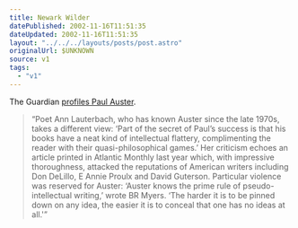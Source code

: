 ```yaml
---
title: Newark Wilder
datePublished: 2002-11-16T11:51:35
dateUpdated: 2002-11-16T11:51:35
layout: "../../../layouts/posts/post.astro"
originalUrl: $UNKNOWN
source: v1
tags:
  - "v1"
---
```


The Guardian [profiles Paul Auster][1].

> &#8220;Poet Ann Lauterbach, who has known Auster since the late 1970s, takes a different view: &#8216;Part of the secret of Paul&#8217;s success is that his books have a neat kind of intellectual flattery, complimenting the reader with their quasi-philosophical games.&#8217; Her criticism echoes an article printed in Atlantic Monthly last year which, with impressive thoroughness, attacked the reputations of American writers including Don DeLillo, E Annie Proulx and David Guterson. Particular violence was reserved for Auster: &#8216;Auster knows the prime rule of pseudo-intellectual writing,&#8217; wrote BR Myers. &#8216;The harder it is to be pinned down on any idea, the easier it is to conceal that one has no ideas at all.'&#8221;

[1]: http://books.guardian.co.uk/departments/generalfiction/story/0,6000,819191,00.html "The Guardian: American dreams"
